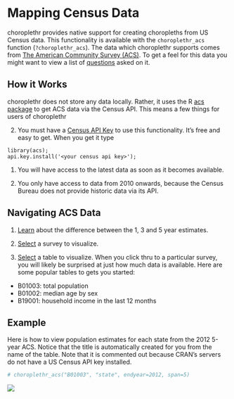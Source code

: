 <!--
  %\VignetteEngine{knitr}
%\VignetteIndexEntry{f) Mapping Census Data}
-->
  
Mapping Census Data
========================================================
  
choroplethr provides native support for creating choropleths from US Census data. This functionality is available with the `choroplethr_acs` function (`?choroplethr_acs`).  The data which choroplethr supports comes from [The American Community Survey (ACS)](https://www.census.gov/acs/www/). To get a feel for this data you might want to view a list of [questions](https://www.census.gov/acs/www/methodology/questionnaire_archive/) asked on it.  

## How it Works

choroplethr does not store any data locally.  Rather, it uses the R [acs package](http://cran.r-project.org/web/packages/acs/index.html) to get ACS data via the Census API.  This means a few things for users of choroplethr

2. You must have a [Census API Key](http://www.census.gov/developers/tos/key_request.html) to use this functionality.  It's free and easy to get. When you get it type 
```
library(acs); 
api.key.install('<your census api key>');
```

1. You will have access to the latest data as soon as it becomes available.

3. You only have access to data from 2010 onwards, because the Census Bureau does not provide historic data via its API.

## Navigating ACS Data

1.  [Learn](http://www.census.gov/acs/www/guidance_for_data_users/estimates/) about the difference between the 1, 3 and 5 year estimates.

2. [Select](http://factfinder2.census.gov/faces/help/jsf/pages/metadata.xhtml?lang=en&type=survey&id=survey.en.ACS_ACS) a survey to visualize.

3. [Select](http://factfinder2.census.gov/faces/help/jsf/pages/metadata.xhtml?lang=en&type=dataset&id=dataset.en.ACS_12_5YR) a table to visualize.  When you click thru to a particular survey, you will likely be surprised at just how much data is available.  Here are some popular tables to gets you started:
  * B01003: total population
  * B01002: median age by sex
  * B19001: household income in the last 12 months

## Example

Here is how to view population estimates for each state from the 2012 5-year ACS. Notice that the title is automatically created for you from the name of the table.  Note that it is commented out because CRAN's servers do not have a US Census API key installed.

```r
# choroplethr_acs("B01003", "state", endyear=2012, span=5)
```
![](https://raw.githubusercontent.com/trulia/choroplethr/master/wiki-images/v20/acs-example.png)